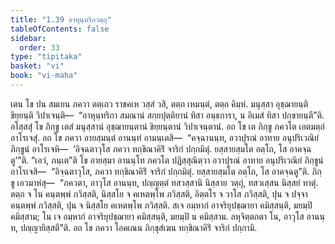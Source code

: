 ```yaml
---
title: "1.39 อาหุนฺทริกวตฺถุ"
tableOfContents: false
sidebar:
  order: 33
type: "tipitaka"
basket: "vi"
book: "vi-maha"
---
```



<DynamicBreadcrumb />

<Division number="102" book="vi-maha">

<Paragraph number="443" book="vi-maha">
เตน โข ปน สมเยน ภควา ตตฺเถว ราชคเห วสฺสํ วสิ, ตตฺถ เหมนฺตํ, ตตฺถ คิมฺหํ. มนุสฺสา อุชฺฌายนฺติ ขิยฺยนฺติ วิปาเจนฺติ—  “อาหุนฺทริกา สมณานํ สกฺยปุตฺติยานํ ทิสา อนฺธการา, น อิเมสํ ทิสา ปกฺขายนฺตี”ติ. อโสฺสสุํ โข ภิกฺขู เตสํ มนุสฺสานํ อุชฺฌายนฺตานํ ขิยฺยนฺตานํ วิปาเจนฺตานํ. อถ โข เต ภิกฺขู ภควโต เอตมตฺถํ อาโรเจสุํ. อถ โข ภควา อายสฺมนฺตํ อานนฺทํ อามนฺเตสิ—  “คจฺฉานนฺท, อวาปุรณํ อาทาย อนุปริเวณิยํ ภิกฺขูนํ อาโรเจหิ—  ‘อิจฺฉตาวุโส ภควา ทกฺขิณาคิริํ จาริกํ ปกฺกมิตุํ. ยสฺสายสฺมโต อตฺโถ, โส อาคจฺฉตู’”ติ. “เอวํ, ภนฺเต”ติ โข อายสฺมา อานนฺโท ภควโต ปฏิสฺสุณิตฺวา อวาปุรณํ อาทาย อนุปริเวณิยํ ภิกฺขูนํ อาโรเจสิ—  “อิจฺฉตาวุโส, ภควา ทกฺขิณาคิริํ จาริกํ ปกฺกมิตุํ. ยสฺสายสฺมโต อตฺโถ, โส อาคจฺฉตู”ติ. ภิกฺขู เอวมาหํสุ—  “ภควตา, อาวุโส อานนฺท, ปญฺญตฺตํ ทสวสฺสานิ นิสฺสาย วตฺถุํ, ทสวเสฺสน นิสฺสยํ ทาตุํ. ตตฺถ จ โน คนฺตพฺพํ ภวิสฺสติ, นิสฺสโย จ คเหตพฺโพ ภวิสฺสติ, อิตฺตโร จ วาโส ภวิสฺสติ, ปุน จ ปจฺจาคนฺตพฺพํ ภวิสฺสติ, ปุน จ นิสฺสโย คเหตพฺโพ ภวิสฺสติ. สเจ อมฺหากํ อาจริยุปชฺฌายา คมิสฺสนฺติ, มยมฺปิ คมิสฺสาม; โน เจ อมฺหากํ อาจริยุปชฺฌายา คมิสฺสนฺติ, มยมฺปิ น คมิสฺสาม. ลหุจิตฺตกตา โน, อาวุโส อานนฺท, ปญฺญายิสฺสตี”ติ. อถ โข ภควา โอคเณน ภิกฺขุสํเฆน ทกฺขิณาคิริํ จาริกํ ปกฺกามิ.
</Paragraph>
</Division>